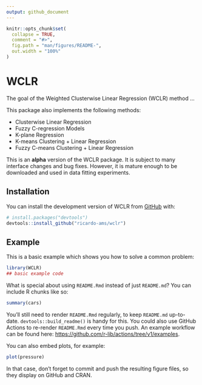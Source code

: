 ```yaml
---
output: github_document
---
```


<!-- README.md is generated from README.Rmd. Please edit that file -->

```r
knitr::opts_chunk$set(
  collapse = TRUE,
  comment = "#>",
  fig.path = "man/figures/README-",
  out.width = "100%"
)
```

# WCLR

<!-- badges: start -->
<!-- badges: end -->

The goal of the Weighted Clusterwise Linear Regression (WCLR) method ...

This package also implements the following methods:

+ Clusterwise Linear Regression
+ Fuzzy C-regression Models
+ K-plane Regression
+ K-means Clustering + Linear Regression
+ Fuzzy C-means Clustering + Linear Regression

This is an **alpha** version of the WCLR package. It is subject to many interface changes and bug fixes. However, it is mature enough to be downloaded and used in data fitting experiments.

## Installation

You can install the development version of WCLR from [GitHub](https://github.com/) with:

``` r
# install.packages("devtools")
devtools::install_github("ricardo-ams/wclr")
```

## Example

This is a basic example which shows you how to solve a common problem:

```r
library(WCLR)
## basic example code
```

What is special about using `README.Rmd` instead of just `README.md`? You can include R chunks like so:

```r
summary(cars)
```

You'll still need to render `README.Rmd` regularly, to keep `README.md` up-to-date. `devtools::build_readme()` is handy for this. You could also use GitHub Actions to re-render `README.Rmd` every time you push. An example workflow can be found here: <https://github.com/r-lib/actions/tree/v1/examples>.

You can also embed plots, for example:

```r
plot(pressure)
```

In that case, don't forget to commit and push the resulting figure files, so they display on GitHub and CRAN.

